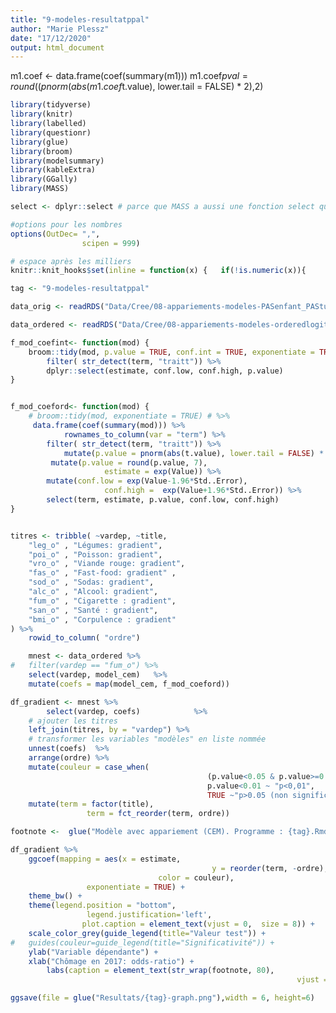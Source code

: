 ```yaml
---
title: "9-modeles-resultatppal"
author: "Marie Plessz"
date: "17/12/2020"
output: html_document
---
```


m1.coef <- data.frame(coef(summary(m1)))
m1.coef$pval = round((pnorm(abs(m1.coef$t.value), lower.tail = FALSE) * 2),2)

```r

library(tidyverse)
library(knitr)
library(labelled)
library(questionr)
library(glue)
library(broom)
library(modelsummary)
library(kableExtra)
library(GGally)
library(MASS)

select <- dplyr::select # parce que MASS a aussi une fonction select qui entre en conflit avec dplyr

#options pour les nombres
options(OutDec= ",",
				scipen = 999)  

# espace après les milliers
knitr::knit_hooks$set(inline = function(x) {   if(!is.numeric(x)){     x   }else{    prettyNum(round(x,2), big.mark=" ")    } }) 

tag <- "9-modeles-resultatppal"
```

```r
data_orig <- readRDS("Data/Cree/08-appariements-modeles-PASenfant_PAStuu-models.RDS")

data_ordered <- readRDS("Data/Cree/08-appariements-modeles-orderedlogit-PASenfant_PAStuu-models.RDS")

```

```r
f_mod_coefint<- function(mod) {
	broom::tidy(mod, p.value = TRUE, conf.int = TRUE, exponentiate = TRUE) %>% 
		filter( str_detect(term, "traitt")) %>% 
		dplyr::select(estimate, conf.low, conf.high, p.value)
}


f_mod_coeford<- function(mod) {
	# broom::tidy(mod, exponentiate = TRUE) # %>% 
	 data.frame(coef(summary(mod))) %>% 
	 		rownames_to_column(var = "term") %>% 
		filter( str_detect(term, "traitt")) %>% 
	 		mutate(p.value = pnorm(abs(t.value), lower.tail = FALSE) * 2) %>% 
		 mutate(p.value = round(p.value, 7),
		 			 estimate = exp(Value)) %>% 
		mutate(conf.low = exp(Value-1.96*Std..Error),
					 conf.high =  exp(Value+1.96*Std..Error)) %>% 
		select(term, estimate, p.value, conf.low, conf.high)
}


titres <- tribble( ~vardep, ~title,
	"leg_o" , "Légumes: gradient",
	"poi_o" , "Poisson: gradient",
	"vro_o" , "Viande rouge: gradient",
	"fas_o" , "Fast-food: gradient" ,
	"sod_o" , "Sodas: gradient",
	"alc_o" , "Alcool: gradient",
	"fum_o" , "Cigarette : gradient",
	"san_o" , "Santé : gradient",
	"bmi_o" , "Corpulence : gradient"
) %>% 
	rowid_to_column( "ordre")

```
```r
	mnest <- data_ordered %>%  
#	filter(vardep == "fum_o") %>% 
	select(vardep, model_cem)	%>% 	
	mutate(coefs = map(model_cem, f_mod_coeford))


```



```r


df_gradient <- mnest %>% 
		select(vardep, coefs)			 %>% 
	# ajouter les titres
 	left_join(titres, by = "vardep") %>% 
	# transformer les variables "modèles" en liste nommée
	unnest(coefs)  %>% 
	arrange(ordre) %>% 
	mutate(couleur = case_when(	
											(p.value<0.05 & p.value>=0.01 ) ~ "p<0,05",
											p.value<0.01 ~ "p<0,01",
											TRUE ~"p>0.05 (non significatif)")) %>% 
	mutate(term = factor(title),
				 term = fct_reorder(term, ordre))
```


```r
footnote <-  glue("Modèle avec appariement (CEM). Programme : {tag}.Rmd")

df_gradient %>% 		
	ggcoef(mapping = aes(x = estimate, 
											 y = reorder(term, -ordre),
				 				 color = couleur),
				 exponentiate = TRUE) +
	theme_bw() +
	theme(legend.position = "bottom",
				 legend.justification='left',
				plot.caption = element_text(vjust = 0,  size = 8)) +
	scale_color_grey(guide_legend(title="Valeur test")) +
#	guides(couleur=guide_legend(title="Significativité")) +
	ylab("Variable dépendante") +
	xlab("Chômage en 2017: odds-ratio") +
		labs(caption = element_text(str_wrap(footnote, 80),
																vjust = 0,  size = 8))

ggsave(file = glue("Resultats/{tag}-graph.png"),width = 6, height=6)
```


